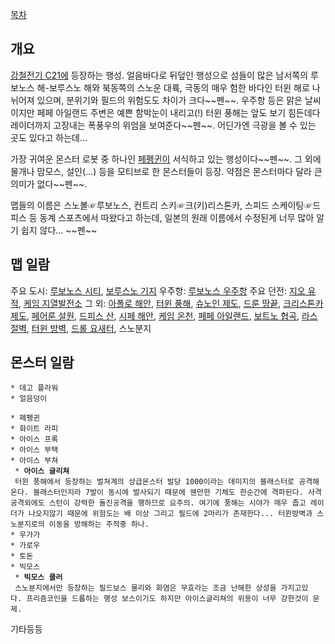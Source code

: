 {{{+1 デゴ/DEGO }}}
{{{#!html
<img src="http://m1.daumcdn.net/cfile227/image/1932CB344F19C54B2A59A8"width=220>
}}}
[[목차]]
== 개요 ==
[[강철전기 C21]]에 등장하는 행성.
얼음바다로 뒤덮인 행성으로 섬들이 많은 남서쪽의 루보노스 해-보루스노 해와 북동쪽의 스노운 대륙, 극동의 매우 험한 바다인 터윈 해로 나뉘어져 있으며, 분위기와 필드의 위험도도 차이가 크다~~펜~~. 우주항 등은 맑은 날씨이지만 페페 아일랜드 주변은 예쁜 함박눈이 내리고(!) 터윈 풍해는 앞도 보기 힘든데다 레이더까지 고장내는 폭풍우의 위엄을 보여준다~~펜~~. 어딘가엔 극광을 볼 수 있는 곳도 있다고 하는데...

가장 귀여운 몬스터 로봇 중 하나인 [[페펭귄]]이 서식하고 있는 행성이다~~펜~~. 그 외에 물개나 맘모스, 설인(...) 등을 모티브로 한 몬스터들이 등장. 약점은 몬스터마다 달라 큰 의미가 없다~~펜~~.

맵들의 이름은 스노볼☞루보노스, 컨트리 스키☞크(키)리스톤카, 스피드 스케이팅☞드피스 등 동계 스포츠에서 따왔다고 하는데, 일본의 원래 이름에서 수정된게 너무 많아 알기 쉽지 않다... ~~펜~~

== 맵 일람 ==
주요 도시: [[루보노스 시티]], [[보루스노 기지]]
우주항: [[루보노스 우주항]]
주요 던전: [[지오 유적]], [[케임 지열발전소]] 
그 외: [[아폴로 해안]], [[터윈 풍해]], [[슈노인 제도]], [[드룬 땅끝]], [[크리스톤카 제도]], [[페어룬 설원]], [[드피스 산]], [[시페 해안]], [[케임 온천]], [[페페 아일랜드]], [[보트노 협곡]], [[라스 절벽]], [[터윈 방벽]], [[드롤 요새터]], 스노분지

== 몬스터 일람 ==
 * 데고 플라워
 * 얼음덩이

 * 페펭귄
 * 화이트 라피
 * 아이스 프록
 * 아이스 부택
 * 아이스 부쳐
  * '''아이스 글리쳐'''
  터윈 풍해에서 등장하는 벌쳐계의 상급몬스터 발당 1000이라는 데미지의 블래스터로 공격해온다. 블래스터인지라 7발이 동시에 발사되기 때문에 웬만한 기체도 한순간에 격파된다. 사격공격외에도 스턴이 강력한 돌진공격을 행하므로 요주의. 여기에 풍해는 시야가 매우 좁고 레이더가 나오지않기 때문에 위험도는 배 이상 그리고 필드에 2마리가 존재한다... 터윈방벽과 스노분지로의 이동을 방해하는 주적중 하나.
 * 우가가
 * 가로우
 * 토돈
 * 빅모스
  * '''빅모스 쿨러'''
  스노분지에서만 등장하는 필드보스 물리와 화염은 무효라는 조금 난해한 상성을 가지고있다. 프리즘코인을 드롭하는 행성 보스이기도 하지만 아이스글리쳐의 위용이 너무 강한것이 문제.

기타등등

